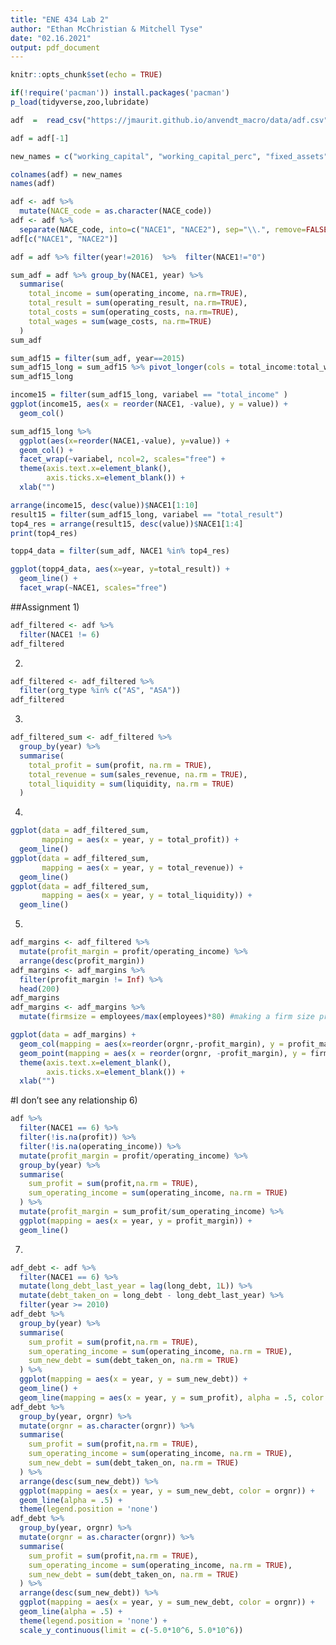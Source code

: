 ```yaml
---
title: "ENE 434 Lab 2"
author: "Ethan McChristian & Mitchell Tyse"
date: "02.16.2021"
output: pdf_document
---
```


```r
knitr::opts_chunk$set(echo = TRUE)
```

```r
if(!require('pacman')) install.packages('pacman')
p_load(tidyverse,zoo,lubridate)
```

```r
adf  =  read_csv("https://jmaurit.github.io/anvendt_macro/data/adf.csv")
```

```r
adf = adf[-1]
```

```r
new_names = c("working_capital", "working_capital_perc", "fixed_assets", "long_debt", "NACE_desc", "NACE_code", "profit", "other_fin_instr", "employees", "depreciation", "change_inventories", "operating_income", "operating_costs", "operating_result", "equity", "total_assets", "org_type", "principality", "debt", "inv", "cash", "municipality", "corp_accounts", "short_debt", "accounts_receivable", "director", "liquidity", "wage_costs", "profitability", "current_assets", "pretax_profit", "orgnr", "audit_remarks", "audit_komments", "audit_explanation_txt", "audit_explanation", "sales_revenue", "solidity", "status", "founded_date", "dividend", "currency_code", "supply_cost", "inventory", "year", "name")
```

```r
colnames(adf) = new_names
names(adf)
```

```r
adf <- adf %>%
  mutate(NACE_code = as.character(NACE_code))
adf <- adf %>% 
  separate(NACE_code, into=c("NACE1", "NACE2"), sep="\\.", remove=FALSE)
adf[c("NACE1", "NACE2")]
```
```r
adf = adf %>% filter(year!=2016)  %>%  filter(NACE1!="0")
```

```r
sum_adf = adf %>% group_by(NACE1, year) %>% 
  summarise(
    total_income = sum(operating_income, na.rm=TRUE),
    total_result = sum(operating_result, na.rm=TRUE),
    total_costs = sum(operating_costs, na.rm=TRUE),
    total_wages = sum(wage_costs, na.rm=TRUE)
  )
sum_adf
```
```r
sum_adf15 = filter(sum_adf, year==2015)
sum_adf15_long = sum_adf15 %>% pivot_longer(cols = total_income:total_wages, names_to="variabel", values_to="value")
sum_adf15_long
```

```r
income15 = filter(sum_adf15_long, variabel == "total_income" )
ggplot(income15, aes(x = reorder(NACE1, -value), y = value)) +
  geom_col()
```
```r
sum_adf15_long %>%
  ggplot(aes(x=reorder(NACE1,-value), y=value)) +
  geom_col() +
  facet_wrap(~variabel, ncol=2, scales="free") +
  theme(axis.text.x=element_blank(), 
        axis.ticks.x=element_blank()) +
  xlab("")
```
```r
arrange(income15, desc(value))$NACE1[1:10]
result15 = filter(sum_adf15_long, variabel == "total_result")
top4_res = arrange(result15, desc(value))$NACE1[1:4]
print(top4_res)
```

```r
topp4_data = filter(sum_adf, NACE1 %in% top4_res)

ggplot(topp4_data, aes(x=year, y=total_result)) +
  geom_line() +
  facet_wrap(~NACE1, scales="free")
```
##Assignment 
1)
```r
adf_filtered <- adf %>%
  filter(NACE1 != 6)
adf_filtered
```
2)
```r
adf_filtered <- adf_filtered %>%
  filter(org_type %in% c("AS", "ASA"))
adf_filtered
```
3)
```r
adf_filtered_sum <- adf_filtered %>%
  group_by(year) %>%
  summarise(
    total_profit = sum(profit, na.rm = TRUE),
    total_revenue = sum(sales_revenue, na.rm = TRUE),
    total_liquidity = sum(liquidity, na.rm = TRUE)
  )
```
4)
```r
ggplot(data = adf_filtered_sum,
       mapping = aes(x = year, y = total_profit)) +
  geom_line()
ggplot(data = adf_filtered_sum,
       mapping = aes(x = year, y = total_revenue)) +
  geom_line()
ggplot(data = adf_filtered_sum,
       mapping = aes(x = year, y = total_liquidity)) +
  geom_line()
```
5)
```r
adf_margins <- adf_filtered %>%
  mutate(profit_margin = profit/operating_income) %>%
  arrange(desc(profit_margin))
adf_margins <- adf_margins %>%
  filter(profit_margin != Inf) %>%
  head(200)
adf_margins
adf_margins <- adf_margins %>%
  mutate(firmsize = employees/max(employees)*80) #making a firm size proxy that is the same scale as profit_margin

ggplot(data = adf_margins) +
  geom_col(mapping = aes(x=reorder(orgnr,-profit_margin), y = profit_margin)) +
  geom_point(mapping = aes(x = reorder(orgnr, -profit_margin), y = firmsize), alpha = .5) +
  theme(axis.text.x=element_blank(), 
        axis.ticks.x=element_blank()) +
  xlab("")
```
#I don't see any relationship
6)
```r
adf %>% 
  filter(NACE1 == 6) %>%
  filter(!is.na(profit)) %>%
  filter(!is.na(operating_income)) %>%
  mutate(profit_margin = profit/operating_income) %>%
  group_by(year) %>%
  summarise(
    sum_profit = sum(profit,na.rm = TRUE),
    sum_operating_income = sum(operating_income, na.rm = TRUE)
  ) %>%
  mutate(profit_margin = sum_profit/sum_operating_income) %>%
  ggplot(mapping = aes(x = year, y = profit_margin)) +
  geom_line()
```

7)
```r
adf_debt <- adf %>%
  filter(NACE1 == 6) %>%
  mutate(long_debt_last_year = lag(long_debt, 1L)) %>%
  mutate(debt_taken_on = long_debt - long_debt_last_year) %>%
  filter(year >= 2010)
adf_debt %>% 
  group_by(year) %>%
  summarise(
    sum_profit = sum(profit,na.rm = TRUE),
    sum_operating_income = sum(operating_income, na.rm = TRUE),
    sum_new_debt = sum(debt_taken_on, na.rm = TRUE)
  ) %>%
  ggplot(mapping = aes(x = year, y = sum_new_debt)) +
  geom_line() +
  geom_line(mapping = aes(x = year, y = sum_profit), alpha = .5, color = 'red')
adf_debt %>%
  group_by(year, orgnr) %>%
  mutate(orgnr = as.character(orgnr)) %>%
  summarise(
    sum_profit = sum(profit,na.rm = TRUE),
    sum_operating_income = sum(operating_income, na.rm = TRUE),
    sum_new_debt = sum(debt_taken_on, na.rm = TRUE)
  ) %>%
  arrange(desc(sum_new_debt)) %>%
  ggplot(mapping = aes(x = year, y = sum_new_debt, color = orgnr)) +
  geom_line(alpha = .5) +
  theme(legend.position = 'none')
adf_debt %>%
  group_by(year, orgnr) %>%
  mutate(orgnr = as.character(orgnr)) %>%
  summarise(
    sum_profit = sum(profit,na.rm = TRUE),
    sum_operating_income = sum(operating_income, na.rm = TRUE),
    sum_new_debt = sum(debt_taken_on, na.rm = TRUE)
  ) %>%
  arrange(desc(sum_new_debt)) %>%
  ggplot(mapping = aes(x = year, y = sum_new_debt, color = orgnr)) +
  geom_line(alpha = .5) +
  theme(legend.position = 'none') +
  scale_y_continuous(limit = c(-5.0*10^6, 5.0*10^6))
```


